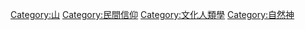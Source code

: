 
[[Category:山|Category:山]]
[[Category:民間信仰|Category:民間信仰]]
[[Category:文化人類學|Category:文化人類學]]
[[Category:自然神|Category:自然神]]